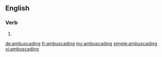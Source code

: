 ==English==

===Verb===
{{head|en}}

# {{present participle of|ambuscade|lang=en}}

[[de:ambuscading]]
[[fr:ambuscading]]
[[my:ambuscading]]
[[simple:ambuscading]]
[[vi:ambuscading]]